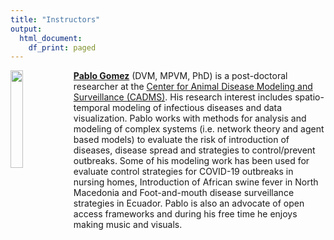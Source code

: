 ```yaml
---
title: "Instructors"
output:
  html_document:
    df_print: paged
---
```


<img src ="img/PG.png" style="width:20%;float:left">

[**Pablo Gomez**](http://www.spablo-temporal.network) (DVM, MPVM, PhD) is a post-doctoral researcher at the [Center for Animal Disease Modeling and Surveillance (CADMS)](https://cadms.vetmed.ucdavis.edu). His research interest includes spatio-temporal modeling of infectious diseases and data visualization. Pablo works with methods for analysis and modeling of complex systems (i.e. network theory and agent based models) to evaluate the risk of introduction of diseases, disease spread and strategies to control/prevent outbreaks. Some of his modeling work has been used for evaluate control strategies for COVID-19 outbreaks in nursing homes, Introduction of African swine fever in North Macedonia and Foot-and-mouth disease surveillance strategies in Ecuador. Pablo is also an advocate of open access frameworks and during his free time he enjoys making music and visuals.